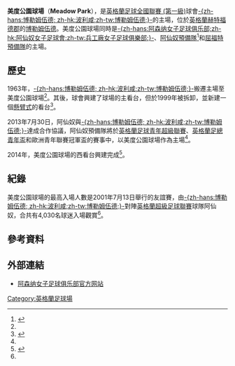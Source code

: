 {{noteTA
|1=zh-hans:阿森纳;zh-tw:兵工廠;zh-hk:阿仙奴
|2=zh-hans:博勒姆伍德足球俱乐部;zh-hk:波利咸活特足球會;
|3=zh-hans:博勒姆伍德;zh-hk:波利咸活特;
|4=zh-hans:博勒姆;zh-hk:波利咸;
}}
{{Infobox_Stadium 
|  stadium_name      = 美度公園球場<br />Meadow Park
|  nickname          = 
|  image             = [[File:Meadow_Park_(Borehamwood).jpg|250px]]
|location           = [[英格蘭|英格蘭]][[赫特福德郡|赫特福德郡]][[博勒姆伍德|博勒姆伍德]]
|coordinates        = {{Coord|51|39|43|N|0|16|20|W|}}
|  opened            = 1963
|  closed            = 
|  demolished        = 
|owner              = 
|operator           = 
|surface            = 草地
|seating_capacity   = 4,500（1,700個座位）
|tenants            =[[博勒姆伍德足球俱乐部|-{zh-hans:博勒姆伍德; zh-hk:波利咸;zh-tw:博勒姆伍德;}-]] （1963年至今）<br />[[阿森纳女子足球俱乐部|-{zh-hans:阿森纳女子足球俱乐部;zh-hk:阿仙奴女子足球會;zh-tw:兵工廠女子足球俱樂部;}-]]<br />[[阿仙奴|阿仙奴預備隊]] （2013年至今）<br />[[屈福特|屈福特預備隊]]
}}
{{Coord|51|39|43|N|0|16|20|W|region:GB|display=title}}
'''美度公園球場'''（'''Meadow Park'''），是[[英格蘭足球全國聯賽_(第一級)|英格蘭足球全國聯賽 (第一級)]]球會[[博勒姆伍德足球俱乐部|-{zh-hans:博勒姆伍德; zh-hk:波利咸;zh-tw:博勒姆伍德;}-]]的主場，位於[[英格蘭|英格蘭]][[赫特福德郡|赫特福德郡]]的[[博勒姆伍德|博勒姆伍德]]。美度公園球場同時是[[阿森纳女子足球俱乐部|-{zh-hans:阿森纳女子足球俱乐部;zh-hk:阿仙奴女子足球會;zh-tw:兵工廠女子足球俱樂部;}-]]、[[阿仙奴|阿仙奴預備隊]]<ref name=arsenal>{{cite web|url= http://www.arsenal.com/news/news-archive/youth-sides-set-to-play-at-meadow-park|title= Youth sides to play at Meadow Park|date= 2013-07-30|accessdate= 2013-07-30|work= Arsenal.com|language= en}}</ref>和[[屈福特|屈福特預備隊]]的主場。

== 歷史 ==
1963年，[[博勒姆伍德足球俱乐部|-{zh-hans:博勒姆伍德; zh-hk:波利咸;zh-tw:博勒姆伍德;}-]]搬遷主場至美度公園球場<ref name=PP/>。其後，球會興建了球場的主看台，但於1999年被拆卸，並新建一個[[懸臂|懸臂式]]的看台<ref name=PP>{{cite web|url= http://www.pyramidpassion.co.uk/html/boreham_wood.html|title= Boreham Wood FC|accessdate= 2016-11-28|work= Pyramid Passion|language= en}}</ref>。

2013年7月30日，阿仙奴與[[博勒姆伍德足球俱乐部|-{zh-hans:博勒姆伍德; zh-hk:波利咸;zh-tw:博勒姆伍德;}-]]達成合作協議，阿仙奴預備隊將於[[英格蘭足球青年超級聯賽|英格蘭足球青年超級聯賽]]、[[英格蘭足總青年盃|英格蘭足總青年盃]]和歐洲青年聯賽冠軍盃的賽事中，以美度公園球場作為主場<ref name=arsenal/>。

2014年，美度公園球場的西看台興建完成<ref>{{cite web|url= http://www.borehamwoodtimes.co.uk/news/11355784.New_stand_opened_by_Arsenal_manager_in_pre_season_friendly/ |title= New stand opened by Arsenal manager in pre-season friendly|work= Borehamwood Times|date= 2014-07-22|accessdate= 2014-07-22|language= en}}</ref>。

== 紀錄 ==
美度公園球場的最高入場人數是2001年7月13日舉行的友誼賽，由[[博勒姆伍德足球俱乐部|-{zh-hans:博勒姆伍德; zh-hk:波利咸;zh-tw:博勒姆伍德;}-]]對陣[[英格蘭超級足球聯賽|英格蘭超級足球聯賽]]球隊阿仙奴，合共有4,030名球迷入場觀賞<ref name=PP/>。

== 參考資料 ==
{{reflist|2}}

== 外部連結 ==
* {{en}} [http://www.arsenal.com/ladies 阿森纳女子足球俱乐部官方网站]

[[Category:英格蘭足球場|Category:英格蘭足球場]]